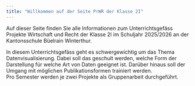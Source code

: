 ```yaml
---
title: "Willkommen auf der Seite PrWR der Klasse 2I"
---
```


Auf dieser Seite finden Sie alle Informationen zum Unterrichtsgefäss
Projekte Wirtschaft und Recht der Klasse 2I im Schuljahr 2025/2026 an
der Kantonsschule Büelrain Winterthur.

In diesem Unterrichtsgefäss geht es schwergewichtig um das Thema
Datenvisualisierung. Dabei soll das geschult werden, welche Form der
Darstellung für welche Art von Daten geeignet ist. Darüber hinaus soll
der Umgang mit möglichen Publikationsformen trainiert werden.  
Pro Semester werden je zwei Projekte als Gruppenarbeit durchgeführt.
